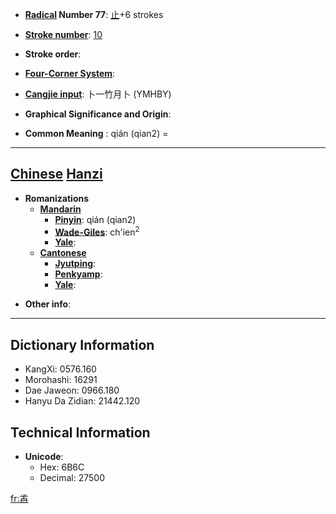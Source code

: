 * '''[[Wiktionary:Chinese radical index| Radical]] Number 77''': [[Wiktionary:Chinese radical index 止|止]]+6 strokes

* '''[[Wiktionary:Chinese total strokes index|Stroke number]]''': [[Wiktionary:Chinese total strokes index 10|10]]

* '''Stroke order''': 

* '''[[Wiktionary:Chinese four corner index|Four-Corner System]]''': 

* '''[[Wiktionary:Chinese Cangjie index|Cangjie input]]''': 卜一竹月卜 (YMHBY)

* '''Graphical Significance and Origin''': 

* '''Common Meaning''' : qián (qian2) = 

----

== [[Chinese]] [[Hanzi]] ==

* '''Romanizations'''
** '''[[Mandarin]]'''
*** '''[[Pinyin]]''': qián (qian2)
*** '''[[Wade-Giles]]''': ch'ien<sup>2</sup>
*** '''[[Yale]]''': 
** '''[[Cantonese]]'''
*** '''[[Jyutping]]''':
*** '''[[Penkyamp]]''': 
*** '''[[Yale]]''': 

* '''Other info''': 

----

== Dictionary Information ==

* KangXi: 0576.160
* Morohashi: 16291
* Dae Jaweon: 0966.180
* Hanyu Da Zidian: 21442.120

== Technical Information ==

* '''Unicode''':
** Hex: 6B6C
** Decimal: 27500

[[fr:歬]]